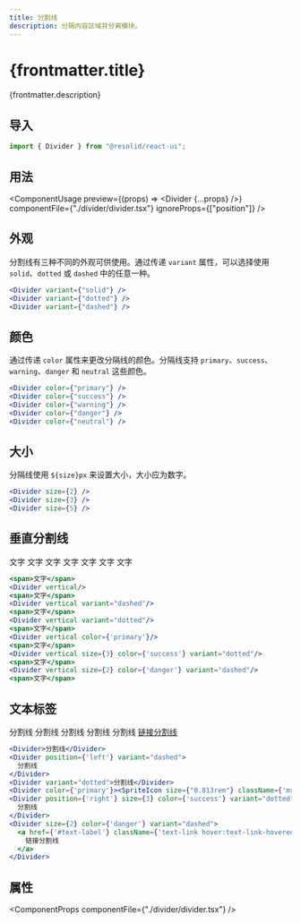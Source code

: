 ```yaml
---
title: 分割线
description: 分隔内容区域并分离模块。
---
```




# {frontmatter.title}

{frontmatter.description}

## 导入

```js
import { Divider } from "@resolid/react-ui";
```

## 用法

<ComponentUsage
  preview={(props) => <Divider {...props} />}
  componentFile={"./divider/divider.tsx"}
  ignoreProps={["position"]}
/>

## 外观

分割线有三种不同的外观可供使用。通过传递 `variant` 属性，可以选择使用 `solid`、`dotted` 或 `dashed` 中的任意一种。

<section className={'example group'}>
  <ComponentExample className={'flex flex-col gap-5 py-5'}>
    <Divider variant={"solid"} />
    <Divider variant={"dotted"} />
    <Divider variant={"dashed"} />
  </ComponentExample>

```jsx
<Divider variant={"solid"} />
<Divider variant={"dotted"} />
<Divider variant={"dashed"} />
```

</section>

## 颜色

通过传递 `color` 属性来更改分隔线的颜色。分隔线支持 `primary`、`success`、`warning`、`danger` 和 `neutral` 这些颜色。

<section className={'example group'}>
  <ComponentExample className={'flex flex-col gap-5 py-5'}>
    <Divider color={"primary"} />
    <Divider color={"success"} />
    <Divider color={"warning"} />
    <Divider color={"danger"} />
    <Divider color={"neutral"} />
  </ComponentExample>

```jsx
<Divider color={"primary"} />
<Divider color={"success"} />
<Divider color={"warning"} />
<Divider color={"danger"} />
<Divider color={"neutral"} />
```

</section>

## 大小

分隔线使用 `${size}px` 来设置大小，大小应为数字。

<section className={'example group'}>
  <ComponentExample className={'flex flex-col gap-5 py-5'}>
    <Divider size={2} />
    <Divider size={3} />
    <Divider size={5} />
  </ComponentExample>

```jsx
<Divider size={2} />
<Divider size={3} />
<Divider size={5} />
```

</section>

## 垂直分割线

<section className={'example group'}>
  <ComponentExample className={'flex flex-row px-5 gap-5'}>
    <span>文字</span>
    <Divider vertical/>
    <span>文字</span>
    <Divider vertical variant="dashed"/>
    <span>文字</span>
    <Divider vertical variant="dotted"/>
    <span>文字</span>
    <Divider vertical color={'primary'}/>
    <span>文字</span>
    <Divider vertical size={3} color={'success'} variant="dotted"/>
    <span>文字</span>
    <Divider vertical size={2} color={'danger'} variant="dashed"/>
    <span>文字</span>
  </ComponentExample>

```jsx
<span>文字</span>
<Divider vertical/>
<span>文字</span>
<Divider vertical variant="dashed"/>
<span>文字</span>
<Divider vertical variant="dotted"/>
<span>文字</span>
<Divider vertical color={'primary'}/>
<span>文字</span>
<Divider vertical size={3} color={'success'} variant="dotted"/>
<span>文字</span>
<Divider vertical size={2} color={'danger'} variant="dashed"/>
<span>文字</span>
```

</section>

## 文本标签

<section className={'example group'}>
  <ComponentExample className={'flex flex-col gap-5 py-5'}>
    <Divider>分割线</Divider>
    <Divider position={'left'} variant="dashed">
      分割线
    </Divider>
    <Divider variant="dotted">分割线</Divider>
    <Divider color={'primary'}><SpriteIcon size={"0.813rem"} className={'mr-1'} name={"search"} /> 分割线</Divider>
    <Divider position={'right'} size={3} color={'success'} variant="dotted">
      分割线
    </Divider>
    <Divider size={2} color={'danger'} variant="dashed">
      <a href={'#text-label'} className={'text-link hover:text-link-hovered hover:underline'}>
        链接分割线
      </a>
    </Divider>
  </ComponentExample>

```jsx
<Divider>分割线</Divider>
<Divider position={'left'} variant="dashed">
  分割线
</Divider>
<Divider variant="dotted">分割线</Divider>
<Divider color={'primary'}><SpriteIcon size={"0.813rem"} className={'mr-1'} name={"search"} /> 分割线</Divider>
<Divider position={'right'} size={3} color={'success'} variant="dotted">
  分割线
</Divider>
<Divider size={2} color={'danger'} variant="dashed">
  <a href={'#text-label'} className={'text-link hover:text-link-hovered hover:underline'}>
    链接分割线
  </a>
</Divider>
```

</section>

## 属性

<ComponentProps componentFile={"./divider/divider.tsx"} />
